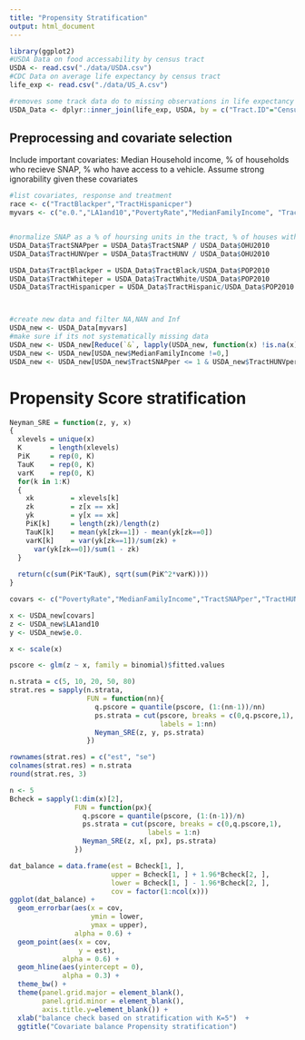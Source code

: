 ```yaml
---
title: "Propensity Stratification"
output: html_document
---
```

```r
library(ggplot2)
#USDA Data on food accessability by census tract
USDA <- read.csv("./data/USDA.csv")
#CDC Data on average life expectancy by census tract
life_exp <- read.csv("./data/US_A.csv")

#removes some track data do to missing observations in life expectancy data, 74,000 rows to 65000 rows
USDA_Data <- dplyr::inner_join(life_exp, USDA, by = c("Tract.ID"="CensusTract") )


```

## Preprocessing and covariate selection

Include important covariates: Median Household income, % of households who recieve SNAP, % who have access to a vehicle. Assume strong ignorability given these covariates

```r
#list covariates, response and treatment
race <- c("TractBlackper","TractHispanicper")
myvars <- c("e.0.","LA1and10","PovertyRate","MedianFamilyIncome", "TractSNAPper","Urban","TractHUNVper",race)


#normalize SNAP as a % of hoursing units in the tract, % of houses with no vehicle in the tract and % of each race in tract
USDA_Data$TractSNAPper = USDA_Data$TractSNAP / USDA_Data$OHU2010
USDA_Data$TractHUNVper = USDA_Data$TractHUNV / USDA_Data$OHU2010

USDA_Data$TractBlackper = USDA_Data$TractBlack/USDA_Data$POP2010
USDA_Data$TractWhiteper = USDA_Data$TractWhite/USDA_Data$POP2010
USDA_Data$TractHispanicper = USDA_Data$TractHispanic/USDA_Data$POP2010



#create new data and filter NA,NAN and Inf
USDA_new <- USDA_Data[myvars]
#make sure if its not systematically missing data
USDA_new <- USDA_new[Reduce(`&`, lapply(USDA_new, function(x) !is.na(x)  & is.finite(x))),]
USDA_new <- USDA_new[USDA_new$MedianFamilyIncome !=0,]
USDA_new <- USDA_new[USDA_new$TractSNAPper <= 1 & USDA_new$TractHUNVper <= 1,]


```

# Propensity Score stratification

```r

Neyman_SRE = function(z, y, x)
{
  xlevels = unique(x)
  K       = length(xlevels)
  PiK     = rep(0, K)
  TauK    = rep(0, K)
  varK    = rep(0, K)
  for(k in 1:K)
  {
    xk         = xlevels[k]
    zk         = z[x == xk]
    yk         = y[x == xk]
    PiK[k]     = length(zk)/length(z)
    TauK[k]    = mean(yk[zk==1]) - mean(yk[zk==0])
    varK[k]    = var(yk[zk==1])/sum(zk) + 
      var(yk[zk==0])/sum(1 - zk)
  }
  
  return(c(sum(PiK*TauK), sqrt(sum(PiK^2*varK))))
}

```

```r
covars <- c("PovertyRate","MedianFamilyIncome","TractSNAPper","TractHUNVper","Urban")

x <- USDA_new[covars]
z <- USDA_new$LA1and10
y <- USDA_new$e.0.

x <- scale(x)

pscore <- glm(z ~ x, family = binomial)$fitted.values

n.strata = c(5, 10, 20, 50, 80)
strat.res = sapply(n.strata, 
                   FUN = function(nn){
                     q.pscore = quantile(pscore, (1:(nn-1))/nn)
                     ps.strata = cut(pscore, breaks = c(0,q.pscore,1), 
                                     labels = 1:nn)
                     Neyman_SRE(z, y, ps.strata)             
                   })

rownames(strat.res) = c("est", "se")
colnames(strat.res) = n.strata
round(strat.res, 3)

n <- 5
Bcheck = sapply(1:dim(x)[2],
                FUN = function(px){
                  q.pscore = quantile(pscore, (1:(n-1))/n)
                  ps.strata = cut(pscore, breaks = c(0,q.pscore,1), 
                                  labels = 1:n)
                  Neyman_SRE(z, x[, px], ps.strata)
                })

dat_balance = data.frame(est = Bcheck[1, ],
                         upper = Bcheck[1, ] + 1.96*Bcheck[2, ],
                         lower = Bcheck[1, ] - 1.96*Bcheck[2, ],
                         cov = factor(1:ncol(x)))
ggplot(dat_balance) + 
  geom_errorbar(aes(x = cov,
                    ymin = lower,
                    ymax = upper),
                alpha = 0.6) + 
  geom_point(aes(x = cov,
                 y = est),
             alpha = 0.6) +
  geom_hline(aes(yintercept = 0),
             alpha = 0.3) + 
  theme_bw() + 
  theme(panel.grid.major = element_blank(),
        panel.grid.minor = element_blank(),
        axis.title.y=element_blank()) +
  xlab("balance check based on stratification with K=5")  +
  ggtitle("Covariate balance Propensity stratification")

```

